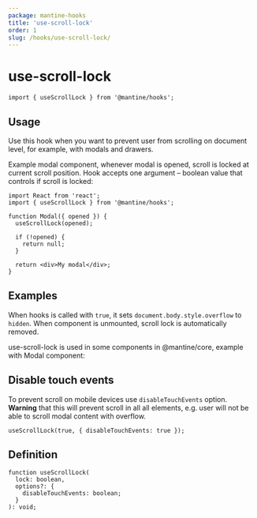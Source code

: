 ```yaml
---
package: mantine-hooks
title: 'use-scroll-lock'
order: 1
slug: /hooks/use-scroll-lock/
---
```



# use-scroll-lock

<PageHeader
  source="mantine-hooks/src/use-scroll-lock/use-scroll-lock.ts"
  docs="hooks/use-scroll-lock.mdx"
  package="@mantine/hooks"
/>

```tsx
import { useScrollLock } from '@mantine/hooks';
```

## Usage

Use this hook when you want to prevent user from scrolling on document level,
for example, with modals and drawers.

Example modal component, whenever modal is opened, scroll is locked at current scroll position.
Hook accepts one argument – boolean value that controls if scroll is locked:

```tsx
import React from 'react';
import { useScrollLock } from '@mantine/hooks';

function Modal({ opened }) {
  useScrollLock(opened);

  if (!opened) {
    return null;
  }

  return <div>My modal</div>;
}
```

## Examples

When hooks is called with `true`, it sets `document.body.style.overflow` to `hidden`.
When component is unmounted, scroll lock is automatically removed.

<UseScrollLockDemo />

use-scroll-lock is used in some components in <GatsbyLink to="/core/getting-started/">@mantine/core</GatsbyLink>,
example with <GatsbyLink to="/core/modal/">Modal</GatsbyLink> component:

<ModalBaseDemo />

## Disable touch events

To prevent scroll on mobile devices use `disableTouchEvents` option.
**Warning** that this will prevent scroll in all all elements,
e.g. user will not be able to scroll modal content with overflow.

```tsx
useScrollLock(true, { disableTouchEvents: true });
```

## Definition

```tsx
function useScrollLock(
  lock: boolean,
  options?: {
    disableTouchEvents: boolean;
  }
): void;
```
